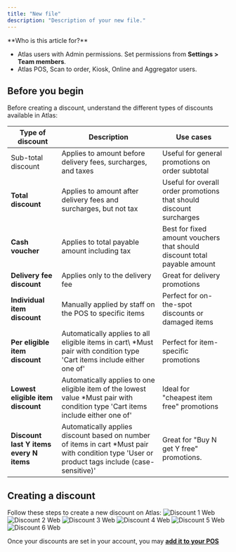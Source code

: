 ```yaml
---
title: "New file"
description: "Description of your new file."
---
```


<Info>
  **Who is this article for?**

  - Atlas users with Admin permissions. Set permissions from **Settings \> Team members**.
  - Atlas POS, Scan to order, Kiosk, Online and Aggregator users.
</Info>

## Before you begin

Before creating a discount,  understand the different types of discounts available in Atlas:

| Type of discount                        | Description                                                                                                                                       | Use cases                                                                |
| --------------------------------------- | ------------------------------------------------------------------------------------------------------------------------------------------------- | ------------------------------------------------------------------------ |
| Sub-total discount                      | Applies to amount before delivery fees, surcharges, and taxes                                                                                     | Useful for general promotions on order subtotal                          |
| **Total discount**                      | Applies to amount after delivery fees and surcharges, but not tax                                                                                 | Useful for overall order promotions that should discount surcharges      |
| **Cash voucher**                        | Applies to total payable amount including tax                                                                                                     | Best for fixed amount vouchers that should discount total payable amount |
| **Delivery fee discount**               | Applies only to the delivery fee                                                                                                                  | Great for delivery promotions                                            |
| **Individual item discount**            | Manually applied by staff on the POS to specific items                                                                                            | Perfect for on-the-spot discounts or damaged items                       |
| **Per eligible item discount**          | Automatically applies to all eligible items in cart\\  \*Must pair with condition type 'Cart items include either one of'                         | Perfect for item-specific promotions                                     |
| **Lowest eligible item discount**       | Automatically applies to one eligible item of the lowest value   \*Must pair with condition type 'Cart items include either one of'               | Ideal for "cheapest item free" promotions                                |
| **Discount last Y items every N items** | Automatically applies discount based on number of items in cart   \*Must pair with condition type 'User or product tags include (case-sensitive)' | Great for "Buy N get Y free" promotions.                                 |

## Creating a discount
Follow these steps to create a new discount on Atlas:
<Steps>
  <Step title='Open the side bar menu, and tap on "Marketing Tools" > "Discounts".'>
    ![Discount 1 Web](/images/discount-1.webp)
  </Step>
  <Step title='On the top-right corner, tap "Add Discount".'>
    ![Discount 2 Web](/images/discount-2.webp)
  </Step>
  <Step title="In the next modal, choose the discount type on the left section.">
    ![Discount 3 Web](/images/discount-3.webp)
  </Step>
  <Step title="Each discount type chosen will have different criteria on the right section. Fill in accordingly.">
    ![Discount 4 Web](/images/discount-4.webp)
  </Step>
  <Step title="If you wish to add discount with conditions, scroll down below to find “Discount Conditions” and fill in the required details.">
    ![Discount 5 Web](/images/discount-5.webp)
  </Step>
  <Step title="Once you are done, tap “Save” on the top right corner.">
    ![Discount 6 Web](/images/discount-6.webp)
  </Step>
</Steps>

Once your discounts are set in your account, you may [**add it to your POS**](https://help.atlas.kitchen/configuring-atlas/pos-layout#adding-tiles-to-your-pos)